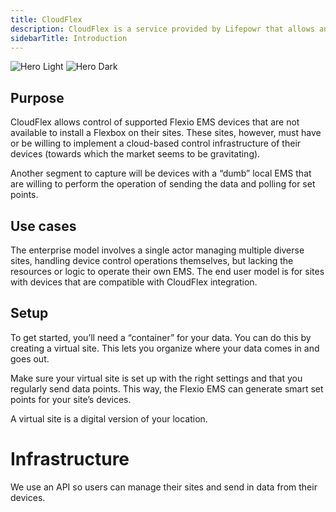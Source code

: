 ```yaml
---
title: CloudFlex
description: CloudFlex is a service provided by Lifepowr that allows an authenticated user to create a virtual representation of their Flexio EMS supported energy devices within a certain physical location and periodically supply data from those devices via REST API calls. This data is in turn stored with references to the aforementioned virtual representation and periodically processed by the Flexio EMS to generate a control power set point that should be applied for the purpose of benefiting from the Flexio strategy.
sidebarTitle: Introduction
---
```


<img
  className="block dark:hidden"
  src="/images/cloudflex-light.png"
  alt="Hero Light"
/>
<img
  className="hidden dark:block"
  src="/images/cloudflex-dark.png"
  alt="Hero Dark"
/>

## Purpose

CloudFlex allows control of supported Flexio EMS devices that are not available to install a Flexbox on their sites. These sites, however, must have or be willing to implement a cloud-based control infrastructure of their devices (towards which the market seems to be gravitating).

Another segment to capture will be devices with a “dumb” local EMS that are willing to perform the operation of sending the data and polling for set points.

## Use cases


<CardGroup cols={2}>
  <Card
    title="Enterprise"
    icon="building"
    href="/pages/use-cases/enterprise"
  >
      The enterprise model involves a single actor managing multiple diverse sites, handling device control operations themselves, but lacking the resources or logic to operate their own EMS.
  </Card>
  <Card
    title="End users"
    icon="user"
    href="/pages/use-cases/end-users"
  >
      The end user model is for sites with devices that are compatible with CloudFlex integration.
  </Card>
</CardGroup>

## Setup

To get started, you’ll need a “container” for your data. You can do this by creating a virtual site. This lets you organize where your data comes in and goes out.

Make sure your virtual site is set up with the right settings and that you regularly send data points. This way, the Flexio EMS can generate smart set points for your site’s devices.

<Tip>A virtual site is a digital version of your location.</Tip>

# Infrastructure

We use an API so users can manage their sites and send in data from their devices.
